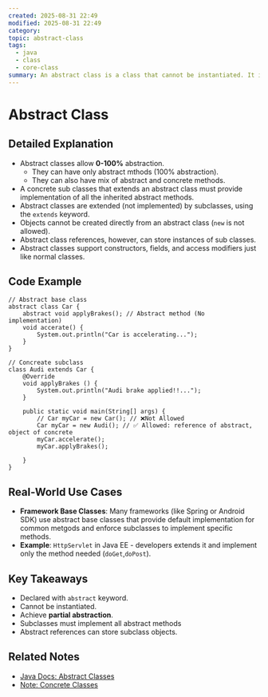 ```yaml
---
created: 2025-08-31 22:49
modified: 2025-08-31 22:49
category:
topic: abstract-class
tags:
  - java
  - class
  - core-class
summary: An abstract class is a class that cannot be instantiated. It is used as a base class and may contains one or more abstract methods (method without implementation).
---
```


# Abstract Class

## Detailed Explanation

- Abstract classes allow **0-100%** abstraction.
  - They can have only abstract mthods (100% abstraction).
  - They can also have mix of abstract and concrete methods.
- A concrete sub classes that extends an abstract class must provide implementation of all the inherited abstract methods.
- Abstract classes are extended (not implemented) by subclasses, using the `extends` keyword.
- Objects cannot be created directly from an abstract class (`new` is not allowed).
- Abstract class references, however, can store instances of sub classes.
- Abstract classes support constructors, fields, and access modifiers just like normal classes.

## Code Example

```
// Abstract base class
abstract class Car {
	abstract void applyBrakes(); // Abstract method (No implementation)
	void accerate() {
		System.out.println("Car is accelerating...");
	}
}

// Concreate subclass
class Audi extends Car {
	@Override
	void applyBrakes () {
		System.out.println("Audi brake applied!!...");
	}

	public static void main(String[] args) {
		// Car myCar = new Car(); // ❌Not Allowed
		Car myCar = new Audi(); // ✅ Allowed: reference of abstract, object of concrete
		myCar.accelerate();
		myCar.applyBrakes();

	}
}
```

## Real-World Use Cases

- **Framework Base Classes**: Many frameworks (like Spring or Android SDK) use abstract base classes that provide default implementation for common metgods and enforce subclasses to implement specific methods.
- **Example**: `HttpServlet` in Java EE - developers extends it and implement only the method needed (`doGet`,`doPost`).

## Key Takeaways

- Declared with `abstract` keyword.
- Cannot be instantiated.
- Achieve **partial abstraction**.
- Subclasses must implement all abstract methods
- Abstract references can store subclass objects.

## Related Notes

- [Java Docs: Abstract Classes](https://docs.oracle.com/javase/tutorial/java/IandI/abstract.html)
- [Note: Concrete Classes](concrete-class.mdx)
